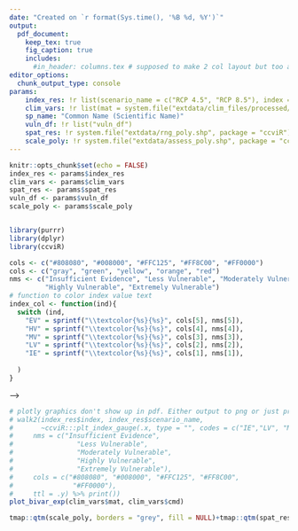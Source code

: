```yaml
---
date: "Created on `r format(Sys.time(), '%B %d, %Y')`"
output:
  pdf_document: 
    keep_tex: true
    fig_caption: true
    includes:
      #in_header: columns.tex # supposed to make 2 col layout but too advanced for me
editor_options: 
  chunk_output_type: console
params: 
    index_res: !r list(scenario_name = c("RCP 4.5", "RCP 8.5"), index = c("EV", "HV"))
    clim_vars: !r list(mat = system.file("extdata/clim_files/processed/MAT_reclassRCP_4.5.tif", package = "ccviR"), cmd = system.file("extdata/clim_files/processed/CMD_reclassRCP_4.5.tif", package = "ccviR"))
    sp_name: "Common Name (Scientific Name)"
    vuln_df: !r list("vuln_df")
    spat_res: !r system.file("extdata/rng_poly.shp", package = "ccviR")
    scale_poly: !r system.file("extdata/assess_poly.shp", package = "ccviR")
---
```


```r
knitr::opts_chunk$set(echo = FALSE)
index_res <- params$index_res
clim_vars <- params$clim_vars
spat_res <- params$spat_res
vuln_df <- params$vuln_df
scale_poly <- params$scale_poly


library(purrr)
library(dplyr)
library(ccviR)

cols <- c("#808080", "#008000", "#FFC125", "#FF8C00", "#FF0000")
cols <- c("gray", "green", "yellow", "orange", "red")
nms <- c("Insufficient Evidence", "Less Vulnerable", "Moderately Vulnerable",
         "Highly Vulnerable", "Extremely Vulnerable")
# function to color index value text
index_col <- function(ind){
  switch (ind,
    "EV" = sprintf("\\textcolor{%s}{%s}", cols[5], nms[5]),
    "HV" = sprintf("\\textcolor{%s}{%s}", cols[4], nms[4]),
    "MV" = sprintf("\\textcolor{%s}{%s}", cols[3], nms[3]),
    "LV" = sprintf("\\textcolor{%s}{%s}", cols[2], nms[2]),
    "IE" = sprintf("\\textcolor{%s}{%s}", cols[1], nms[1]),
    
  )
}

```




<!-- :::::: {.cols data-latex=""} -->

<!-- ::: {.col data-latex="{0.475\textwidth}"} -->

```{=latex}
\large{`r params$sp_name`}
```

```{=latex}
\large{`r index_col(index_res$index[1])`}
```


<!-- ::: -->

<!-- ::: {.col data-latex="{0.05\textwidth}"} -->
<!-- \  -->
<!-- <!-- an empty Div (with a white space), serving as -->
<!-- a column separator --> -->
<!-- ::: -->

<!-- ::: {.col data-latex="{0.475\textwidth}"} -->

```r
# plotly graphics don't show up in pdf. Either output to png or just print the text. 
# walk2(index_res$index, index_res$scenario_name, 
#       ~ccviR:::plt_index_gauge(.x, type = "", codes = c("IE","LV", "MV", "HV", "EV"),
#     nms = c("Insufficient Evidence",
#                "Less Vulnerable",
#                "Moderately Vulnerable",
#                "Highly Vulnerable",
#                "Extremely Vulnerable"),
#     cols = c("#808080", "#008000", "#FFC125", "#FF8C00",
#               "#FF0000"),
#     ttl = .y) %>% print()) 
plot_bivar_exp(clim_vars$mat, clim_vars$cmd)
```

```r
tmap::qtm(scale_poly, borders = "grey", fill = NULL)+tmap::qtm(spat_res$range_poly_clim)
```

<!-- ::: -->
<!-- :::::: -->
